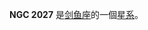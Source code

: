 {{NGCInfoBox|NGCID=NGC 2027|發現者=詹姆士·丹露帕|發現日期=1826年11月6日|其他編號=ESO 86-SC13|曆元=J2000.0|赤經=5時34分59.8秒
|赤緯=-66°54'59"|星座=剑鱼座|星體=星系|星等=11.9|表面亮度=|藍等=}}

'''NGC 2027''' 是[[剑鱼座|剑鱼座]]的一個[[星系|星系]]。

{{NGCReference|2027}}
{{Catalogs|NGC=2027}}